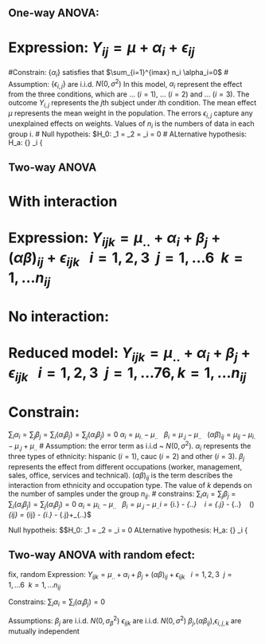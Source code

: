 ## One-way ANOVA:

# Expression: $Y_{ij} = \mu + \alpha_i + \epsilon_{ij}$
#Constrain: 
$\{ \alpha_i\}$ satisfies that $\sum_{i=1}^{imax} n_i \alpha_i=0$ 
# Assumption: $\{\epsilon_{i,j}\}$ are i.i.d. $N(0,\sigma^2)$
In this model, $\alpha_i$ represent the effect from the three conditions, which are ... ($i=1$), ... ($i=2$) and ... ($i=3$). 
The outcome $Y_{i,j}$ represents the $j$th subject under $i$th condition. 
The mean effect $\mu$ represents the mean weight in the population. 
The errors $\epsilon_{i,j}$ capture any unexplained effects on weights. 
Values of $n_i$ is the numbers of data in each group i. 
# Null hypotheis: 
$H_0: \alpha_1 = \alpha_2 = \alpha_i = 0
# ALternative hypothesis: 
H_a: {\rm not \ all\ } \alpha_i\ {\rm are\ the\ zero

## Two-way ANOVA
# With interaction
# Expression: $Y_{ijk} = \mu_{..} + \alpha_i + \beta_j +(\alpha\beta)_{ij} +\epsilon_{ijk} \ \ \ i=1,2,3 \ \ j=1,...6 \ \ k = 1,...n_{ij}$
# No interaction:
# Reduced model: $Y_{ijk} = \mu_{..} + \alpha_i + \beta_j +\epsilon_{ijk} \ \ \ i=1,2,3 \ \ j=1,...76, k = 1,...n_{ij}$ 
# Constrain: 
$\sum_i\alpha_i = \sum_j\beta_j  =\sum_i(\alpha_i\beta_j)  = \sum_j(\alpha_i\beta_j) = 0$
$\alpha_i = \mu_{i.} - \mu_{..} \ \ \ \beta_i = \mu_{.j} - \mu_{..} \ \ \ (\alpha\beta)_{ij} = \mu_{ij} - \mu_{i.} - \mu_{.j}+\mu_{..}$
# Assumption: the error term as i.i.d ~ $N(0,\sigma^2)$. 
$\alpha_i$ represents the three types of ethnicity: hispanic ($i=1$), cauc ($i=2$) and other ($i=3$). 
$\beta_j$ represents the effect from different occupations (worker, management, sales, office, services and technical). 
$(\alpha\beta)_{ij}$ is the term describes the interaction from ethnicity and occupation type. 
The value of $k$ depends on the number of samples under the group $n_{ij}$.
# constrains: $\sum_i\alpha_i = \sum_j\beta_j  =\sum_i(\alpha_i\beta_j)  = \sum_j(\alpha_i\beta_j) = 0$
$\alpha_i = \mu_{i.} - \mu_{..} \ \ \ \beta_i = \mu_{.j} - \mu_{..} 
$\alpha_i = \mu_{i.} - \mu_{..} \ \ \ \beta_i = \mu_{.j} - \mu_{..} \ \ \ (\alpha\beta)_{ij} = \mu_{ij} - \mu_{i.} - \mu_{.j}+\mu_{..}$

Null hypotheis: $$H_0: \alpha_1 = \alpha_2 = \alpha_i = 0
ALternative hypothesis: H_a: {\rm not \ all\ } \alpha_i\ {\rm are\ the\ zero

## Two-way ANOVA with random efect:
\alpha fix, \beta random
Expression: $Y_{ijk} = \mu_{..} + \alpha_i + \beta_j +(\alpha\beta)_{ij} +\epsilon_{ijk} \ \ \ i=1,2,3 \ \ j=1,...6 \ \ k = 1,...n_{ij}$

Constrains:
$\sum_i\alpha_i = \sum_i(\alpha_i\beta_j) = 0$

Assumptions:
$\beta_{j}$ are i.i.d. $N(0,\sigma^2_{\beta})$
$\epsilon_{ijk}$ are i.i.d. $N(0,\sigma^2)$
${\beta_j}$,$(\alpha\beta_{ij})$,$\epsilon_{i,j,k}$ are mutually independent
